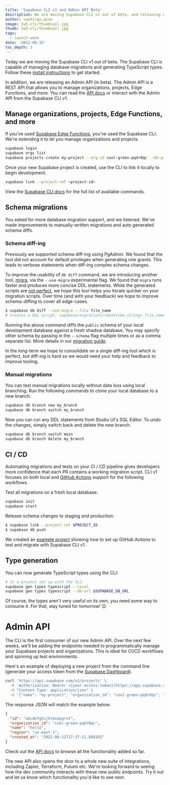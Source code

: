```yaml
---
title: 'Supabase CLI v1 and Admin API Beta'
description: We are moving Supabase CLI v1 out of beta, and releasing Admin API beta.
author: soedirgo,qiao
image: lw5-cli/thumbnail.jpg
thumb: lw5-cli/thumbnail.jpg
tags:
  - launch-week
date: '2022-08-15'
toc_depth: 3
---
```



Today we are moving the Supabase CLI v1 out of beta. The Supabase CLI is capable of managing database migrations and generating TypeScript types. Follow these [install instructions](https://supabase.com/docs/reference/cli/installing-and-updating) to get started.

In addition, we are releasing an Admin API (in beta). The Admin API is a REST API that allows you to manage organizations, projects, Edge Functions, and more. You can read the [API docs](https://supabase.com/docs/reference/api) or interact with the Admin API from the Supabase CLI v1.

## Manage organizations, projects, Edge Functions, and more

If you've used [Supabase Edge Functions](https://supabase.com/blog/2022/03/31/supabase-edge-functions#quickstart), you've used the Supabase CLI. We're extending it to let you manage organizations and projects.

```bash
supabase login
supabase orgs list
supabase projects create my-project --org-id cool-green-pqdr0qc --db-password ******** --region us-east-1
```

Once your new Supabase project is created, use the CLI to link it locally to begin development.

```bash
supabase link --project-ref <project-id>
```

View the [Supabase CLI docs](https://supabase.com/docs/reference/cli) for the full list of available commands.

## Schema migrations

You asked for more database migration support, and we listened. We've made improvements to manually-written migrations and auto generated schema diffs.

### Schema diff-ing

Previously we supported schema diff-ing using PgAdmin. We found that the tool did not account for default privileges when generating role grants. This leads to verbose statements when diff-ing complex schema changes.

To improve the usability of `db diff` command, we are introducing another tool, [migra](https://github.com/djrobstep/migra), via the `--use-migra` experimental flag. We found that `migra` runs faster and produces more concise DDL statements. While the generated scripts are [not perfect](https://supabase.com/blog/supabase-cli#migrations), we hope this tool helps you iterate quicker on your migration scripts. Over time (and with your feedback) we hope to improve schema-diffing to cover all edge-cases.

```bash
$ supabase db diff --use-migra --file file_name
# Creates a DDL script: supabase/migrations/<datetime_string>_file_name.sql
```

Running the above command diffs the `public` schema of your local development database against a fresh shadow database. You may specify other schema by passing in the `--schema` flag multiple times or as a comma separate list. More details in our [migration guide](https://supabase.com/docs/guides/cli/cicd-workflow#creating-a-new-migration).

In the long-term we hope to consolidate on a single diff-ing tool which is perfect, but diff-ing is hard so we would need your help and feedback to improve tooling.

### Manual migrations

You can test manual migrations locally without data loss using local branching. Run the following commands to clone your local database to a new branch.

```bash
supabase db branch new my_branch
supabase db branch switch my_branch
```

Now you can run any DDL statements from Studio UI's SQL Editor. To undo the changes, simply switch back and delete the new branch.

```bash
supabase db branch switch main
supabase db branch delete my_branch
```

## CI / CD

Automating migrations and tests on your CI / CD pipeline gives developers more confidence that each PR contains a working migration script. CLI v1 focuses on both local and [GitHub Actions](https://github.com/supabase/setup-cli) support for the following workflows.

Test all migrations on a fresh local database:

```bash
supabase init
supabase start
```

Release schema changes to staging and production:

```bash
$ supabase link --project-ref $PROJECT_ID
$ supabase db push
```

We created an [example project](https://github.com/supabase/supabase-action-example) showing how to set up GitHub Actions to test and migrate with Supabase CLI v1.

## Type generation

You can now generate TypeScript types using the CLI:

```bash
# in a project set up with the CLI:
supabase gen types typescript --local
supabase gen types typescript --db-url $SUPABASE_DB_URL
```

Of course, the types aren't very useful on its own, you need some way to consume it. For that, stay tuned for tomorrow! 😉

# Admin API

The CLI is the first consumer of our new Admin API. Over the next few weeks, we'll be adding the endpoints needed to programmatically manage your Supabase projects and organizations. This is ideal for CI/CD workflows and spinning up test environments.

Here's an example of deploying a new project from the command line (generate your access token from the [Supabase Dashboard](https://app.supabase.com/account/tokens)).

```bash
curl 'https://api.supabase.com/v1/projects' \
  -H 'Authorization: Bearer <[your-access-token](https://app.supabase.com/account/tokens)>' \
  -H "Content-Type: application/json" \
  -d '{"name": "my-project", "organization_id": "cool-green-pqdr0qc", "region": "us-east-1", "plan": "free", "db_pass": "********"}'
```

The response JSON will match the example below:

```json
{
  "id": "abcdefghijklmnopqrst",
  "organization_id": "cool-green-pqdr0qc",
  "name": "hello",
  "region": "us-east-1",
  "created_at": "2022-08-12T17:37:11.88819Z"
}
```

Check out the [API docs](https://supabase.com/docs/reference/api) to browse all the functionality added so far.

The new API also opens the door to a whole new suite of integrations, including Zapier, Terraform, Pulumi etc. We're looking forward to seeing how the dev community interacts with these new public endpoints. Try it out and let us know which functionality you'd like to see next. 
